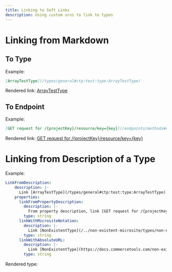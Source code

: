 ```yaml
---
title: Linking to Soft Links
description: Using custom urns to link to types
---
```


# Linking from Markdown

## To Type

Example:

```md
[ArrayTestType](/types/general#ctp:test:type:ArrayTestType)
```

Rendered link: [ArrayTestType](/types/general#ctp:test:type:ArrayTestType)

## To Endpoint

Example:

```md
[GET request for /{projectKey}/resource/key={key}](/endpoints/methods#ctp:test:endpoint:/%257BprojectKey%257D/resource/key=%257Bkey%257D:GET)
```

Rendered link: [GET request for /{projectKey}/resource/key={key}](/endpoints/methods#ctp:test:endpoint:/%257BprojectKey%257D/resource/key=%257Bkey%257D:GET)

# Linking from Description of a Type

Example:

```yaml
LinkFromDescription:
    description: |-
      Link [ArrayTestType](/types/general#ctp:test:type:ArrayTestType) with `[ArrayTestType](/types/general#ctp:test:type:ArrayTestType)`
    properties:
      linkFromPropertyDescription:
        description: |-
          From property description, link [GET request for /{projectKey}/resource/key={key}](/endpoints/methods#ctp:test:endpoint:/%257BprojectKey%257D/resource/key=%257Bkey%257D:GET) with `[GET request for /{projectKey}/resource/key={key}](/endpoints/methods#ctp:test:endpoint:/%257BprojectKey%257D/resource/key=%257Bkey%257D:GET)`
        type: string
      linkWithMicrositeNotation:
        description: |-
          Link [NonExistentType](/../non-existent-microsite/types/non-existent-page#ctp:non-existent-api:type:NonExistentType) with `[NonExistentType](/../non-existent-microsite/types/non-existent-page#ctp:non-existent-api:type:NonExistentType)`
        type: string
      linkWithAbsoluteURL:
        description: |-
          Link [NonExistentType](https://docs.commercetools.com/non-existent-microsite/types/non-existent-page#ctp:non-existent-api:type:NonExistentType) with `[NonExistentType](https://docs.commercetools.com/non-existent-microsite/types/non-existent-page#ctp:non-existent-api:type:NonExistentType)`
        type: string
```

Rendered type:

<ApiType apiKey="test" type="LinkFromDescription" />

